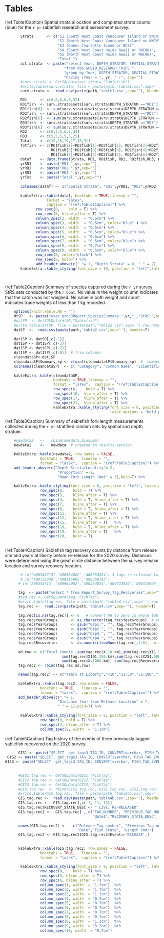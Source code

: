 # Tables
(ref:Table1Caption) Spatial strata allocation and completed strata counts (blue) for the `r yr` sablefish research and assessment survey.

```r

       Strata      <- c("S1 (South West Coast Vancouver Island or SWCVI)",
                        "S2 (North West Coast Vancouver Island or NWCVI)",
                        "S3 (Queen Charlotte Sound or QCS)",
                        "S4 (South West Coast Haida Gwaii or SWCHG)",
                        "S5 (North West Coast Haida Gwaii or NWCHG)",
                        "Total ")
       act.strata  <- paste("select Year, DEPTH_STRATUM, SPATIAL_STRATUM, COUNT([SET]) AS sets ",
                           "from dbo.GFBIO_RESEARCH_TRIPS ",
                           "group by Year, DEPTH_STRATUM, SPATIAL_STRATUM ",
                           "having (Year = ", yr, " )", sep="")
       #surv.strata <- GetSQLData(act.strata,"Sablefish")
       #write.table(surv.strata, file = paste(path,"table1.csv",sep=''),row.names=FALSE, na="",col.names=TRUE, sep=",")
       surv.strata <-  read.csv(paste(path,'table1.csv',sep=''), header=T)

       RD1      <- c(6,6,8,6,6,32)
       RD1fish  <- surv.strata$sets[surv.strata$DEPTH_STRATUM =="RD1"]
       RD1fish[6]  <- sum(surv.strata$sets[surv.strata$DEPTH_STRATUM =="RD1"])
       RD2fish  <- surv.strata$sets[surv.strata$DEPTH_STRATUM =="RD2"]
       RD2fish[6]  <- sum(surv.strata$sets[surv.strata$DEPTH_STRATUM =="RD2"])
       RD3fish  <- surv.strata$sets[surv.strata$DEPTH_STRATUM =="RD3"]
       RD3fish[6]  <- sum(surv.strata$sets[surv.strata$DEPTH_STRATUM =="RD3"])     
       RD2      <- c(8,7,6,6,7,34)
       RD3      <- c(5,5,5,5,5,25)
       Total    <- c(19,18,19,17,18,91)
       Totfish  <- c(RD1fish[1]+RD2fish[1]+RD3fish[1], RD1fish[2]+RD2fish[2]+RD3fish[2],
                     RD1fish[3]+RD2fish[3]+RD3fish[3], RD1fish[4]+RD2fish[4]+RD3fish[4],
                     RD1fish[5]+RD2fish[5]+RD3fish[5], RD1fish[6]+RD2fish[6]+RD3fish[6]) # addition
       dataf    <- data.frame(Strata, RD1, RD1fish, RD2, RD2fish,RD3, RD3fish, Total, Totfish) 
       yrRD1    <- paste("RD1 ",yr,sep="")
       yrRD2    <- paste("RD2 ",yr,sep="")
       yrRD3    <- paste("RD3 ",yr,sep="")
       yrTot    <- paste("Total ",yr,sep="")
       
       colnames(dataf) <- c("Spatia Strata", "RD1",yrRD1, "RD2",yrRD2,"RD3",yrRD3,"Total",yrTot)
   
       kableExtra::kable(dataf, booktabs = TRUE,linesep = "",
                   format = "latex",
                   caption = "(ref:Table1Caption)") %>%
              row_spec(0,    bold = T) %>%
              row_spec(5, hline_after = T) %>%
              column_spec(2, width  = "0.5cm") %>%
              column_spec(3, width  = "0.5cm", color="blue" ) %>%
              column_spec(4, width  = "0.5cm") %>%
              column_spec(5, width  = "0.5cm", color="blue") %>% 
              column_spec(6, width  = "0.5cm") %>% 
              column_spec(7, width  = "0.5cm", color="blue") %>%          
              column_spec(8, width  = "0.7cm") %>%
              column_spec(9, width  = "0.5cm", color="blue") %>% 
              row_spec(0, color="black") %>%
              row_spec(6, bold=T) %>%
              add_header_above(c(" "= 1, "Depth Strata" = 6, " " = 2), bold=T) %>%
       kableExtra::kable_styling(font_size = 10, position = "left",latex_options = "hold_position")
  
  
```

(ref:Table2Caption) Summary of species captured during the `r yr` survey StRS sets conducted by the `r boat`. No value in the weight column indicates that the catch was not weighed. No value in both weight and count indicates trace weights of less than 1 kg recorded.


```r

    options(knitr.kable.NA = '')
    dtSP   <- paste("exec procRReport_SpeciesSummary ",yr," ,'StRS'",sep="")
    #datSP  <- GetSQLData(dtSP,"Sablefish")
    #write.table(datSP, file = paste(path,"Table2.csv",sep=''),row.names=FALSE, na="",col.names=TRUE, sep=",")
    datSP  <-  read.csv(paste(path,'table2.csv',sep=''), header=T)
       
    dat1SP <- datSP[,c(-1)] 
    dat1SP <- dat1SP[,c(-3)]
    dat1SP <- dat1SP[,c(-2)]
    dat1SP <- dat1SP[,c(-6)]  # trim columns
    cleandataSP<-dat1SP
    cleandataSP$Summary_sp <- cleanf(cleandataSP$Summary_sp)  #  remove duplicates function
    colnames(cleandataSP)  <- c( "Category", "Common Name", "Scientific Name" , "Count", "Weight(kg)")
    
    kableExtra::kable(cleandataSP,
                      booktabs = TRUE,linesep = "",
                      format = "latex",  caption = "(ref:Table2Caption)") %>%
                      row_spec(0,    bold = T) %>%
                      row_spec(10,  hline_after = T) %>%
                      row_spec(17,  hline_after = T) %>%
                      row_spec(21,  hline_after = T) %>%
                      kableExtra::kable_styling(font_size = 8, position = "left",
                                                latex_options = "hold_position")
```


(ref:Table3Caption) Summary of sablefish fork length measurements collected during the `r yr` stratified random sets by spatial and depth stratum.

```r

    #newdata2   <-   rbind(newdata,biosumm)
    newdata2    <-   newdata  # created in results section

    kableExtra::kable(newdata2, row.names = FALSE,
                booktabs = TRUE,   linesep = "",
                format = "latex",  caption = "(ref:Table3Caption)") %>% 
    add_header_above(c("Depth Strata/Locality"= 2,
                        "Proportion" = 2, 
                        "Mean Fork Length (mm)" = 3),bold=T) %>%
      
    kableExtra::kable_styling(font_size = 8, position = "left", latex_options = "hold_position") %>%
                row_spec(0,    bold = T) %>%
                row_spec(3,    hline_after = T) %>%
                row_spec(4,    bold = T, hline_after = T) %>%
                row_spec(7,    hline_after = T) %>% 
                row_spec(8,    bold = T, hline_after = T) %>%      
                row_spec(11,   hline_after = T) %>%
                row_spec(12,   bold = T, hline_after = T) %>%      
                row_spec(15,   hline_after = T)   %>% 
                row_spec(16,   bold = T, hline_after = T) %>%   
                row_spec(19,   hline_after = T)   %>% 
                row_spec(20,   bold = T)
      
```

(ref:Table4Caption) Sablefish tag recovery counts by distance from release site and years at liberty before re-release for the 2020 survey. Distances were determined using the great circle distance between the survey release location and survey recovery location.


```r

       # in('A00545713','A00984002','A00254854') 3 tags re-released twice
       # in('A00733036','A00315966','A00550705')
      # in('A00545713','A00984002','A00254854','A00733036','A00315966','A00550705') 

      tag  <- paste("select * from Report_Survey_Tag_Recoveries",sep="") # have to go in database and change the year value
      #tag.rec <- GetSQLData(tag,"FishTag")
      #write.table(tag.rec, file = paste(path,"table4.csv",sep=''),row.names=FALSE, na="",col.names=TRUE, sep=",")
      tag.rec <-  read.csv(paste(path,'table4.csv',sep=''), header=T)
      
      tag.rec[is.na(tag.rec)] <- 0   # convert NA to zero in whole table
      tag.rec$YearGroups      <- as.character(tag.rec$YearGroups)  # change column to character
      tag.rec$YearGroups      <- gsub("Grp1.", "", tag.rec$YearGroups)
      tag.rec$YearGroups      <- gsub("Grp2.", "", tag.rec$YearGroups)
      tag.rec$YearGroups      <- gsub("Grp3.", "", tag.rec$YearGroups)  
      tag.rec$YearGroups      <- gsub("Grp4.", "", tag.rec$YearGroups)      
      tag.rec$Recoveries      <- as.numeric(rowSums(tag.rec[,2:8], na.rm=TRUE))
      
      ad.row <- c('Total Counts',sum(tag.rec$X.10.km),sum(tag.rec$X11.50.km),sum(tag.rec$X51.100.km),
                          sum(tag.rec$X101.250.km),sum(tag.rec$X251.500.km),sum(tag.rec$X501.1000.km),
                          sum(tag.rec$X.1000.km), sum(tag.rec$Recoveries) )
      tag.rec2 <- rbind(tag.rec,ad.row) 

      names(tag.rec2) <- c("Years at Liberty","<10","11-50","51-100","101-250","251-500","501-1000","1000+","Recovery count")
   
      kableExtra::kable(tag.rec2, row.names = FALSE,
                booktabs = TRUE,   linesep = "",
                format = "latex",  caption = "(ref:Table4Caption)") %>% 
      add_header_above(c(" "= 1,
                        "Distance (km) from Release Location" = 7, 
                        " " = 1),bold=T) %>% 
      
       kableExtra::kable_styling(font_size = 8, position = "left", latex_options = "hold_position") %>%
                row_spec(0, bold = T) %>%
                row_spec(4, hline_after = T) %>%
                column_spec(2, width  = "1.1cm") 

```
\clearpage
(ref:Table5Caption) Tag history of the events of three previously tagged sablefish recovered on the 2020 survey.

```r

      GIS1 <- paste("SELECT  get_tags3.TAG_ID, CONVERT(varchar, FISH_TAG_EVENTS_4.EVENT_DATE, 101) AS date1, FISH_TAG_EVENTS_4.EVENT_YEAR, dbo.EVENT_TYPE.EVENT_DESCRIPTION, FISH_TAG_EVENTS_4.EVENT_NUMBER, FISH_TAG_EVENTS_4.EVENT_TRIP,  dbo.FISH_STATE.RECOVERY_STATE_DESC, dbo.q_Fish_Tag_Lengths.Length, FISH_TAG_EVENTS_4.TAG_NUMBER,  FISH_TAG_EVENTS_4.PREVIOUS_TAG_NUMBER, FISH_TAG_EVENTS_4.FISH_EVENT_NUMBER,FISH_TAG_EVENTS_4.EVENT_SET,FISH_TAG_EVENTS_4.RECAPTURE_FISH_ID FROM  dbo.EVENT_TYPE RIGHT OUTER JOIN  (SELECT  TAG_ID, rfi   FROM   (SELECT   FISH_TAG_EVENTS_1.TAG_ID, QRY3.rfi  FROM   (SELECT  TAG_ID, CASE WHEN RECAPTURE_FISH_ID = 0 THEN - 99 ELSE ISNULL(RECAPTURE_FISH_ID, - 99) END AS rfi FROM   (SELECT   TAG_ID, RECAPTURE_FISH_ID  FROM   dbo.FISH_TAG_EVENTS WHERE  (TAG_NUMBER = N'A00315966')) AS QRY1 UNION  SELECT   TAG_ID, RECAPTURE_FISH_ID FROM    (SELECT   TAG_ID, RECAPTURE_FISH_ID  FROM dbo.FISH_TAG_EVENTS AS FISH_TAG_EVENTS_2 WHERE  (PREVIOUS_TAG_NUMBER = N'A00315966')) AS QRY2) AS QRY3 INNER JOIN dbo.FISH_TAG_EVENTS AS FISH_TAG_EVENTS_1 ON QRY3.rfi = FISH_TAG_EVENTS_1.RECAPTURE_FISH_ID GROUP BY FISH_TAG_EVENTS_1.TAG_ID, QRY3.rfi HAVING  (QRY3.rfi IS NOT NULL)) AS get_tags1  UNION SELECT  TAG_ID, RECAPTURE_FISH_ID FROM    (SELECT  FISH_TAG_EVENTS_1.TAG_ID, QRY3_1.RECAPTURE_FISH_ID FROM (SELECT TAG_ID, RECAPTURE_FISH_ID FROM   (SELECT   TAG_ID, RECAPTURE_FISH_ID FROM   dbo.FISH_TAG_EVENTS AS FISH_TAG_EVENTS_3 WHERE    (TAG_NUMBER = N'A00315966')) AS QRY1_1 UNION SELECT   TAG_ID, RECAPTURE_FISH_ID   FROM   (SELECT     TAG_ID, RECAPTURE_FISH_ID FROM   dbo.FISH_TAG_EVENTS AS FISH_TAG_EVENTS_2 WHERE  (PREVIOUS_TAG_NUMBER = N'A00315966')) AS QRY2_1) AS QRY3_1 INNER JOIN dbo.FISH_TAG_EVENTS AS FISH_TAG_EVENTS_1 ON QRY3_1.TAG_ID = FISH_TAG_EVENTS_1.TAG_ID GROUP BY FISH_TAG_EVENTS_1.TAG_ID, QRY3_1.RECAPTURE_FISH_ID  HAVING (QRY3_1.RECAPTURE_FISH_ID IS NULL)) AS get_tags2) AS get_tags3 INNER JOIN  dbo.FISH_TAG_EVENTS AS FISH_TAG_EVENTS_4 ON get_tags3.TAG_ID = FISH_TAG_EVENTS_4.TAG_ID ON dbo.EVENT_TYPE.EVENT_TYPE = FISH_TAG_EVENTS_4.EVENT_TYPE LEFT OUTER JOIN dbo.FISH_STATE RIGHT OUTER JOIN dbo.FISH_TAG_REC_SPECS ON dbo.FISH_STATE.RECOVERY_STATE_CODE = dbo.FISH_TAG_REC_SPECS.RECOVERY_STATE ON FISH_TAG_EVENTS_4.TAG_ID = dbo.FISH_TAG_REC_SPECS.TAG_ID LEFT OUTER JOIN dbo.q_Fish_Tag_Lengths ON FISH_TAG_EVENTS_4.TAG_ID = dbo.q_Fish_Tag_Lengths.TAG_ID ORDER BY FISH_TAG_EVENTS_4.EVENT_YEAR, FISH_TAG_EVENTS_4.FISH_EVENT_NUMBER,date1 ", sep="")   # for 2020 only
 GIS2 <- paste("SELECT  get_tags3.TAG_ID, CONVERT(varchar, FISH_TAG_EVENTS_4.EVENT_DATE, 101) AS date1, FISH_TAG_EVENTS_4.EVENT_YEAR, dbo.EVENT_TYPE.EVENT_DESCRIPTION, FISH_TAG_EVENTS_4.EVENT_NUMBER, FISH_TAG_EVENTS_4.EVENT_TRIP,  dbo.FISH_STATE.RECOVERY_STATE_DESC, dbo.q_Fish_Tag_Lengths.Length, FISH_TAG_EVENTS_4.TAG_NUMBER,  FISH_TAG_EVENTS_4.PREVIOUS_TAG_NUMBER, FISH_TAG_EVENTS_4.FISH_EVENT_NUMBER,FISH_TAG_EVENTS_4.EVENT_SET,FISH_TAG_EVENTS_4.RECAPTURE_FISH_ID FROM  dbo.EVENT_TYPE RIGHT OUTER JOIN  (SELECT  TAG_ID, rfi   FROM   (SELECT   FISH_TAG_EVENTS_1.TAG_ID, QRY3.rfi  FROM   (SELECT  TAG_ID, CASE WHEN RECAPTURE_FISH_ID = 0 THEN - 99 ELSE ISNULL(RECAPTURE_FISH_ID, - 99) END AS rfi FROM   (SELECT   TAG_ID, RECAPTURE_FISH_ID  FROM   dbo.FISH_TAG_EVENTS WHERE  (TAG_NUMBER = N'A00550705')) AS QRY1 UNION  SELECT   TAG_ID, RECAPTURE_FISH_ID FROM    (SELECT   TAG_ID, RECAPTURE_FISH_ID  FROM dbo.FISH_TAG_EVENTS AS FISH_TAG_EVENTS_2 WHERE  (PREVIOUS_TAG_NUMBER = N'A00550705')) AS QRY2) AS QRY3 INNER JOIN dbo.FISH_TAG_EVENTS AS FISH_TAG_EVENTS_1 ON QRY3.rfi = FISH_TAG_EVENTS_1.RECAPTURE_FISH_ID GROUP BY FISH_TAG_EVENTS_1.TAG_ID, QRY3.rfi HAVING  (QRY3.rfi IS NOT NULL)) AS get_tags1  UNION SELECT  TAG_ID, RECAPTURE_FISH_ID FROM    (SELECT  FISH_TAG_EVENTS_1.TAG_ID, QRY3_1.RECAPTURE_FISH_ID FROM (SELECT TAG_ID, RECAPTURE_FISH_ID FROM   (SELECT   TAG_ID, RECAPTURE_FISH_ID FROM   dbo.FISH_TAG_EVENTS AS FISH_TAG_EVENTS_3 WHERE    (TAG_NUMBER = N'A00550705')) AS QRY1_1 UNION SELECT   TAG_ID, RECAPTURE_FISH_ID   FROM   (SELECT     TAG_ID, RECAPTURE_FISH_ID FROM   dbo.FISH_TAG_EVENTS AS FISH_TAG_EVENTS_2 WHERE  (PREVIOUS_TAG_NUMBER = N'A00550705')) AS QRY2_1) AS QRY3_1 INNER JOIN dbo.FISH_TAG_EVENTS AS FISH_TAG_EVENTS_1 ON QRY3_1.TAG_ID = FISH_TAG_EVENTS_1.TAG_ID GROUP BY FISH_TAG_EVENTS_1.TAG_ID, QRY3_1.RECAPTURE_FISH_ID  HAVING (QRY3_1.RECAPTURE_FISH_ID IS NULL)) AS get_tags2) AS get_tags3 INNER JOIN  dbo.FISH_TAG_EVENTS AS FISH_TAG_EVENTS_4 ON get_tags3.TAG_ID = FISH_TAG_EVENTS_4.TAG_ID ON dbo.EVENT_TYPE.EVENT_TYPE = FISH_TAG_EVENTS_4.EVENT_TYPE LEFT OUTER JOIN dbo.FISH_STATE RIGHT OUTER JOIN dbo.FISH_TAG_REC_SPECS ON dbo.FISH_STATE.RECOVERY_STATE_CODE = dbo.FISH_TAG_REC_SPECS.RECOVERY_STATE ON FISH_TAG_EVENTS_4.TAG_ID = dbo.FISH_TAG_REC_SPECS.TAG_ID LEFT OUTER JOIN dbo.q_Fish_Tag_Lengths ON FISH_TAG_EVENTS_4.TAG_ID = dbo.q_Fish_Tag_Lengths.TAG_ID ORDER BY FISH_TAG_EVENTS_4.EVENT_YEAR, FISH_TAG_EVENTS_4.FISH_EVENT_NUMBER,date1 ", sep="")   # for 2020 only
GIS3 <- paste("SELECT  get_tags3.TAG_ID, CONVERT(varchar, FISH_TAG_EVENTS_4.EVENT_DATE, 101) AS date1, FISH_TAG_EVENTS_4.EVENT_YEAR, dbo.EVENT_TYPE.EVENT_DESCRIPTION, FISH_TAG_EVENTS_4.EVENT_NUMBER, FISH_TAG_EVENTS_4.EVENT_TRIP,  dbo.FISH_STATE.RECOVERY_STATE_DESC, dbo.q_Fish_Tag_Lengths.Length, FISH_TAG_EVENTS_4.TAG_NUMBER,  FISH_TAG_EVENTS_4.PREVIOUS_TAG_NUMBER, FISH_TAG_EVENTS_4.FISH_EVENT_NUMBER,FISH_TAG_EVENTS_4.EVENT_SET,FISH_TAG_EVENTS_4.RECAPTURE_FISH_ID FROM  dbo.EVENT_TYPE RIGHT OUTER JOIN  (SELECT  TAG_ID, rfi   FROM   (SELECT   FISH_TAG_EVENTS_1.TAG_ID, QRY3.rfi  FROM   (SELECT  TAG_ID, CASE WHEN RECAPTURE_FISH_ID = 0 THEN - 99 ELSE ISNULL(RECAPTURE_FISH_ID, - 99) END AS rfi FROM   (SELECT   TAG_ID, RECAPTURE_FISH_ID  FROM   dbo.FISH_TAG_EVENTS WHERE  (TAG_NUMBER = N'A00733036')) AS QRY1 UNION  SELECT   TAG_ID, RECAPTURE_FISH_ID FROM    (SELECT   TAG_ID, RECAPTURE_FISH_ID  FROM dbo.FISH_TAG_EVENTS AS FISH_TAG_EVENTS_2 WHERE  (PREVIOUS_TAG_NUMBER = N'A00733036')) AS QRY2) AS QRY3 INNER JOIN dbo.FISH_TAG_EVENTS AS FISH_TAG_EVENTS_1 ON QRY3.rfi = FISH_TAG_EVENTS_1.RECAPTURE_FISH_ID GROUP BY FISH_TAG_EVENTS_1.TAG_ID, QRY3.rfi HAVING  (QRY3.rfi IS NOT NULL)) AS get_tags1  UNION SELECT  TAG_ID, RECAPTURE_FISH_ID FROM    (SELECT  FISH_TAG_EVENTS_1.TAG_ID, QRY3_1.RECAPTURE_FISH_ID FROM (SELECT TAG_ID, RECAPTURE_FISH_ID FROM   (SELECT   TAG_ID, RECAPTURE_FISH_ID FROM   dbo.FISH_TAG_EVENTS AS FISH_TAG_EVENTS_3 WHERE    (TAG_NUMBER = N'A00733036')) AS QRY1_1 UNION SELECT   TAG_ID, RECAPTURE_FISH_ID   FROM   (SELECT     TAG_ID, RECAPTURE_FISH_ID FROM   dbo.FISH_TAG_EVENTS AS FISH_TAG_EVENTS_2 WHERE  (PREVIOUS_TAG_NUMBER = N'A00733036')) AS QRY2_1) AS QRY3_1 INNER JOIN dbo.FISH_TAG_EVENTS AS FISH_TAG_EVENTS_1 ON QRY3_1.TAG_ID = FISH_TAG_EVENTS_1.TAG_ID GROUP BY FISH_TAG_EVENTS_1.TAG_ID, QRY3_1.RECAPTURE_FISH_ID  HAVING (QRY3_1.RECAPTURE_FISH_ID IS NULL)) AS get_tags2) AS get_tags3 INNER JOIN  dbo.FISH_TAG_EVENTS AS FISH_TAG_EVENTS_4 ON get_tags3.TAG_ID = FISH_TAG_EVENTS_4.TAG_ID ON dbo.EVENT_TYPE.EVENT_TYPE = FISH_TAG_EVENTS_4.EVENT_TYPE LEFT OUTER JOIN dbo.FISH_STATE RIGHT OUTER JOIN dbo.FISH_TAG_REC_SPECS ON dbo.FISH_STATE.RECOVERY_STATE_CODE = dbo.FISH_TAG_REC_SPECS.RECOVERY_STATE ON FISH_TAG_EVENTS_4.TAG_ID = dbo.FISH_TAG_REC_SPECS.TAG_ID LEFT OUTER JOIN dbo.q_Fish_Tag_Lengths ON FISH_TAG_EVENTS_4.TAG_ID = dbo.q_Fish_Tag_Lengths.TAG_ID ORDER BY FISH_TAG_EVENTS_4.EVENT_YEAR, FISH_TAG_EVENTS_4.FISH_EVENT_NUMBER,date1 ", sep="")   # for 2020 only
      
      
      #GIS1.tag.rec <- GetSQLData(GIS1,"FishTag")
      #GIS2.tag.rec <- GetSQLData(GIS2,"FishTag")
      #GIS3.tag.rec <- GetSQLData(GIS3,"FishTag")
      #GIS.tag.rec  <- rbind(GIS2.tag.rec, GIS1.tag.rec, GIS3.tag.rec)
      #write.table(GIS.tag.rec, file = paste(path,"table4b.csv",sep=''),row.names=FALSE, na="",col.names=TRUE, sep=",")
      GIS.tag.rec <-  read.csv(paste(path,'table4b.csv',sep=''), header=T)
      GIS.tag.rec <-  GIS.tag.rec[,c(-1,-11,-13)]
      GIS.tag.rec$RECOVERY_STATE_DESC <- " LIVE, RE-RELEASED"
      GIS.tag.rec2 <-  GIS.tag.rec[ , c("TAG_NUMBER", "PREVIOUS_TAG_NUMBER", "EVENT_DESCRIPTION","EVENT_NUMBER", "EVENT_TRIP","EVENT_SET","EVENT_YEAR",
                                        "date1","RECOVERY_STATE_DESC", "Length")]
      
      names(GIS.tag.rec2) <-   c("Release Tag number", "Previous Tag number", "Event","Event no.","Event Trip","Event Set","Event year",
                                 "Date","Fish State", "Length (mm)")
      GIS.tag.rec2 <- GIS.tag.rec2[GIS.tag.rec2$Event=='RELEASE',]
      
 
      kableExtra::kable(GIS.tag.rec2, row.names = FALSE,
                booktabs = TRUE,   linesep = "",
                format = "latex",  caption = "(ref:Table5Caption)") %>% 
 
       kableExtra::kable_styling(font_size = 9, position = "left", latex_options = "hold_position") %>%
                row_spec(0,    bold = T) %>%
                row_spec(3, hline_after = T) %>%
                row_spec(6, hline_after = T) %>%
                column_spec(1, width  = "1.7cm")  %>%
                column_spec(2, width  = "1.7cm")  %>%
                column_spec(3, width  = "1.1cm")  %>%
                column_spec(4, width  = "0.7cm")  %>%
                column_spec(5, width  = "0.7cm")  %>%
                column_spec(6, width  = "0.7cm")  %>%  
                column_spec(7, width  = "0.7cm")  %>% 
                column_spec(8, width  = "0.7cm")  %>%   
                column_spec(8, width  = "1.3cm")  %>%  
                column_spec(9, width  = "3.2cm")  %>%  
                column_spec(10, width  = "0.7cm")          
```


\clearpage


